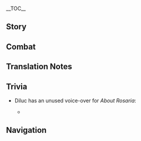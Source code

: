 {{CharacterTabs}}
{{LanguageTabs}}
{{Stub|1={{Meta/VO|tl=1|rm=1|Chinese}}}}
__TOC__
==Story==
{{VO/Story
|character           = Diluc
|language            = zh
|language_s          = zh
|language_t          = zh-tw
|name_s              = 迪卢克
|name_t              = 迪盧克
|vo_01_01_title_s    = 初次见面…
|vo_01_01_title_t    = 初次見面…
|vo_01_01_subtitle   = Hello
|vo_01_01_file       = VO_{language}{character} Hello.ogg
|vo_01_01_tx_s       = 蒙德城的迪卢克，应约而来。闲聊恕不奉陪，如果你是想做一番大事，我倒有点兴致。
|vo_01_01_tx_t       = 蒙德城的迪盧克，應約而來。閒聊恕不奉陪，如果{{MC|你|妳|mc=1}}是想做一番大事，我倒有點興致。
|vo_01_01_rm         = Méngdé-chéng de Dílúkè, yīng yuē ér lái. Xiánliáo shù bù fèngpéi, rúguǒ nǐ shì xiǎng zuò yī fān dàshì, wǒ dào yǒudiǎn xìngzhì.
|vo_01_01_tl         = Diluc, of Mondstadt City, here to honor an appointment. Forgive me for not participating in idle chatter, but if you're thinking of doing something big, I would be quite interested.

|vo_02_01_title_s    = 闲聊・放松
|vo_02_01_title_t    = 閒聊・放鬆
|vo_02_01_subtitle   = Chat: Relax
|vo_02_01_file       = VO_{language}{character} Chat - Relax.ogg
|vo_02_01_tx_s       = 偶尔悠闲一下，也不错。
|vo_02_01_tx_t       = 偶爾悠閒一下，也不錯。
|vo_02_01_rm         = Ǒu'ěr yōuxián yīxià, yě bùcuò.
|vo_02_01_tl         = It's good to take a leisurely break from time to time.

|vo_02_02_title_s    = 闲聊・骑士团
|vo_02_02_title_t    = 閒聊・騎士團
|vo_02_02_subtitle   = Chat: Knights of Favonius
|vo_02_02_file       = VO_{language}{character} Chat - Knights of Favonius.ogg
|vo_02_02_tx_s       = 应该换骑士团的那些家伙来陪你。
|vo_02_02_tx_t       = 應該換騎士團的那些傢伙來陪{{MC|你|妳|mc=1}}。
|vo_02_02_rm         = Yīnggāi huàn Qíshìtuán dì nàxiē jiāhuo lái péi nǐ.
|vo_02_02_tl         = [You] should one of the fellows from the Knights accompany you instead.

|vo_02_03_title_s    = 闲聊・行会
|vo_02_03_title_t    = 閒聊・行會
|vo_02_03_subtitle   = Chat: Wine Guild
|vo_02_03_file       = VO_{language}{character} Chat - Wine Guild.ogg
|vo_02_03_tx_s       = 行会里还有很多事，你要么在这休息，我回去看看。
|vo_02_03_tx_t       = 行會裡還有很多事，{{MC|你|妳|mc=1}}要么在這休息，我回去看看。
|vo_02_03_rm_s       = Hánghuì lǐ hái yǒu hěnduō shì, nǐ yàome zài zhè xiūxi, wǒ huíqù kànkàn.
|vo_02_03_rm_t       = Hánghuì lǐ hái yǒu hěnduō shì, nǐ yàome zài zhè xiūxí, wǒ huíqù kànkàn.
|vo_02_03_tl         = There are still many matters within the Guild. How about you rest here, I'll go back to have a look.

<!-- Weather -->
|vo_03_01_title_s    = 下雨的时候・伞
|vo_03_01_title_t    = 下雨的時候・傘
|vo_03_01_subtitle   = When It Rains: Umbrella
|vo_03_01_file       = VO_{language}{character} When It Rains - Umbrella.ogg
|vo_03_01_tx_s       = 我不用伞，你随意。
|vo_03_01_tx_t       = 我不用傘，{{MC|你|妳|mc=1}}隨意。
|vo_03_01_rm         = Wǒ bùyòng sǎn, nǐ suíyì.
|vo_03_01_tl         = I don't need an umbrella, suit yourself.

|vo_03_02_title_s    = 下雨的时候・清洗
|vo_03_02_title_t    = 下雨的時候・清洗
|vo_03_02_subtitle   = When It Rains: Cleansing
|vo_03_02_file       = VO_{language}{character} When It Rains - Cleansing.ogg
|vo_03_02_tx_s       = 雨吗，可惜洗刷不了那些污秽的心。
|vo_03_02_tx_t       = 雨嗎，可惜洗刷不了那些污穢的心。
|vo_03_02_rm_s       = Yǔ ma, kěxī xǐshuā bùliǎo nàxiē wūhuì de xīn.
|vo_03_02_rm_t       = Yǔ ma, kěxí xǐshuā bùliǎo nàxiē wūhuì de xīn.
|vo_03_02_tl         = Rain, huh, too bad this can't wash clean those filthy hearts.

|vo_03_03_title_s    = 阳光很好…
|vo_03_03_title_t    = 陽光很好…
|vo_03_03_subtitle   = When the Sun Is Out
|vo_03_03_file       = VO_{language}{character} When the Sun Is Out.ogg
|vo_03_03_tx_s       = 只要坚信自己的道路，就无所谓天气是晴是雨。
|vo_03_03_tx_t       = 只要堅信自己的道路，就無所謂天氣是晴是雨。
|vo_03_03_rm         = Zhǐyào jiānxìn zìjǐ de dàolù, jiù wúsuǒwèi tiānqì shì qíng shì yǔ.
|vo_03_03_tl         = As long as one believes firmly in their path, then it matters not whether it rains or shines.

|vo_03_04_title_s    = 刮大风了…
|vo_03_04_title_t    = 刮大風了…
|vo_03_04_subtitle   = When the Wind Is Blowing
|vo_03_04_file       = VO_{language}{character} When the Wind Is Blowing.ogg
|vo_03_04_tx_s       = 呼啸的风声，会被用来遮掩犯罪的痕迹。
|vo_03_04_tx_t       = 呼嘯的風聲，會被用來遮掩犯罪的痕跡。
|vo_03_04_rm_s       = Hūxiào de fēngshēng, huì bèi yòng lái zhēyǎn fànzuì de hénjì.
|vo_03_04_rm_t       = Hūxiào de fēngshēng, huì bèi yòng lái zhēyǎn fànzuì de hénjī.
|vo_03_04_tl         = The sound of hurtling wind will be used to cover up the traces of crimes.

|vo_04_01_title_s    = 早上好…
|vo_04_01_title_t    = 早好…
|vo_04_01_subtitle   = Good Morning
|vo_04_01_file       = VO_{language}{character} Good Morning.ogg
|vo_04_01_tx_s       = 寒暄就免了。昨夜一切平安就好。
|vo_04_01_tx_t       = 寒暄就免了。昨夜一切平安就好。
|vo_04_01_rm         = Hánxuān jiù miǎnle. Zuóyè yīqiè píng'ān jiù hǎo.
|vo_04_01_tl         = No need for pleasantries, as long as all was well last night.

|vo_04_02_title_s    = 中午好…
|vo_04_02_title_t    = 中好…
|vo_04_02_subtitle   = Good Afternoon
|vo_04_02_file       = VO_{language}{character} Good Afternoon.ogg
|vo_04_02_tx_s       = 想试试隐藏菜单吗？
|vo_04_02_tx_t       = 想試試隱藏菜單嗎？
|vo_04_02_rm         = Xiǎng shìshì yǐncáng càidān ma?
|vo_04_02_tl         = Do you want to try the hidden menu?

|vo_04_03_title_s    = 晚上好…
|vo_04_03_title_t    = 晚上好…
|vo_04_03_subtitle   = Good Evening
|vo_04_03_file       = VO_{language}{character} Good Evening.ogg
|vo_04_03_tx_s       = 夜晚到了。
|vo_04_03_tx_t       = 夜晚到了。
|vo_04_03_rm         = Yèwǎn dàole.
|vo_04_03_tl         = The night is here.

|vo_04_04_title_s    = 晚安…
|vo_04_04_title_t    = 晚安…
|vo_04_04_subtitle   = Good Night
|vo_04_04_file       = VO_{language}{character} Good Night.ogg
|vo_04_04_tx_s       = 嗯，下次见。我会目送你安全离开的。
|vo_04_04_tx_t       = 嗯，下次見。我會目送{{MC|你|妳|mc=1}}安全離開的。
|vo_04_04_rm         = Ǹg, xià cì jiàn. Wǒ huì mùsòng nǐ ānquán líkāi de.
|vo_04_04_tl         = Mmm, until we meet again. I will watch to ensure your safety as you leave.

|vo_05_01_title_s    = 关于{name_s}自己…
|vo_05_01_title_t    = 關於{name_t}自己…
|vo_05_01_subtitle   = About {character}
|vo_05_01_file       = VO_{language}{character} About {character}.ogg
|vo_05_01_tx_s       = 「暗夜英雄」的传说吗？有趣的传言。
|vo_05_01_tx_t       = 「暗夜英雄」的傳說嗎？有趣的傳言。
|vo_05_01_rm         = "Ànyè Yīngxióng" de chuánshuō ma? Yǒuqù de chuányán.
|vo_05_01_tl         = The legend of the "Darknight Hero"? An interesting rumor.

|vo_06_01_title_s    = 关于我们・需要
|vo_06_01_title_t    = 關於我们・需要
|vo_06_01_subtitle   = About Us: Needs
|vo_06_01_file       = VO_{language}{character} About Us - Needs.ogg
|vo_06_01_tx_s       = 需要什么就直说。报销问题找埃泽。
|vo_06_01_tx_t       = 需要什麼就直說。報銷問題找埃澤。
|vo_06_01_rm         = Xūyào shénme jiù zhí shuō. Bàoxiāo wèntí zhǎo Āizé.
|vo_06_01_tl         = If you need anything just tell it to me straight. Look for Elzer if you want to discuss reimbursement.

|vo_06_02_title_s    = 关于我们・证明
|vo_06_02_title_t    = 關於我們・證明
|vo_06_02_subtitle   = About Us: Proof
|vo_06_02_friendship = 6
|vo_06_02_file       = VO_{language}{character} About Us - Proof.ogg
|vo_06_02_tx_s       = 你已经证明了你的决心。那么，也让你见证一下我的意志吧。
|vo_06_02_tx_t       = {{MC|你|妳|mc=1}}已經證明了{{MC|你|妳|mc=1}}的決心。那麼，也讓{{MC|你|妳|mc=1}}見證一下我的意志吧。
|vo_06_02_rm         = Nǐ yǐjīng zhèngmíngle nǐ de juéxīn. Nàme, yě ràng nǐ jiànzhèng yīxià wǒ de yìzhì ba.
|vo_06_02_tl         = You have already proven your resolution. Now then, I will also let you witness my determination.

|vo_07_01_title_s    = 关于「神之眼」…
|vo_07_01_title_t    = 關於「神之眼」…
|vo_07_01_subtitle   = About the [[Vision]]
|vo_07_01_friendship = 4
|vo_07_01_file       = VO_{language}{character} About the Vision.ogg
|vo_07_01_tx_s       = 对于无法看清眼前道路的人来说，「神之眼」或许是神的一盏明灯。但对于有信念的人来说，只是一个可有可无的奖章罢了。
|vo_07_01_tx_t       = 對於無法看清眼前道路的人來說，「神之眼」或許是神的一盞明燈。但對於有信念的人來說，只是一個可有可無的獎章罷了。
|vo_07_01_rm         = Duìyú wúfǎ kànqīng yǎnqián dàolù de rén lái shuō, "Shénzhīyǎn" huòxǔ shì shén de yī zhǎn míngdēng. Dàn duìyú yǒu xìnniàn de rén lái shuō, zhǐshì yīgè kěyǒu kěwú de jiǎngzhāng bàle.
|vo_07_01_tl         = For people who cannot clearly see the road ahead of them, a "Vision" may perhaps be a bright light of the Gods. But for those who already have their own convictions, it is a mere inessential medal.

|vo_07_02_title_s    = 有什么想要分享…
|vo_07_02_title_t    = 有什麼想要分享…
|vo_07_02_subtitle   = Something to Share
|vo_07_02_file       = VO_{language}{character} Something to Share.ogg
|vo_07_02_tx_s       = 我偶尔会去「天使的馈赠」亲自调酒，因为酒馆是情报集中流通的地方。
|vo_07_02_tx_t       = 我偶爾會去「天使的饋贈」親自調酒，因為酒館是情報集中流通的地方。
|vo_07_02_rm         = Wǒ ǒu'ěr huì qù "Tiānshǐ de Kuìzèng" qīnzì tiáojiǔ, yīnwèi jiǔguǎn shì qíngbào jízhōng liútōng dì dìfāng.
|vo_07_02_tl         = Sometimes I will go and personally mix a few drinks at "Angel's Share," because the tavern is a place where all information concentrates and flows.

|vo_07_03_title_s    = 感兴趣的见闻…
|vo_07_03_title_t    = 感興趣的見聞…
|vo_07_03_subtitle   = Interesting Things
|vo_07_03_file       = VO_{language}{character} Interesting Things.ogg
|vo_07_03_tx_s       = …是夜枭。在黑暗中守望、观察的猛禽，只在最合适的时机出手，没有任何破绽。
|vo_07_03_tx_t       = …是夜梟。在黑暗中守望、觀察的猛禽，只在最合適的時機出手，沒有任何破綻。
|vo_07_03_rm         = ...Shì yèxiāo. Zài hēi'àn zhōng shǒuwàng, guānchá de měngqín, zhǐ zài zuì héshì de shíjī chūshǒu, méiyǒu rènhé pòzhàn.
|vo_07_03_tl         = ...It's an owl. A bird of prey that keeps watch and observes in the darkness, only striking at the most opportune time without any weak points.

|vo_08_01_title_s    = 关于凯亚…
|vo_08_01_title_t    = 關於凱亞…
|vo_08_01_subtitle   = About [[Kaeya]]
|vo_08_01_friendship = 4
|vo_08_01_file       = VO_{language}{character} About Kaeya.ogg
|vo_08_01_tx_s       = 凯亚吗…那个男人说的话，只能信一半。
|vo_08_01_tx_t       = 凱亞嗎…那個男人說的話，只能信一半。
|vo_08_01_rm         = Kǎiyà ma... Nàgè nánrén shuō de huà, zhǐ néng xìn yībàn.
|vo_08_01_tl         = Kaeya... Whatever that man says can only be half-trusted.

|vo_08_02_title_s    = 关于丽莎…
|vo_08_02_title_t    = 關於麗莎…
|vo_08_02_subtitle   = About [[Lisa]]
|vo_08_02_friendship = 4
|vo_08_02_file       = VO_{language}{character} About Lisa.ogg
|vo_08_02_tx_s       = 丽莎，能成为骑士团内最值得仰赖的人之一。如果她愿意的话。
|vo_08_02_tx_t       = 麗莎，能成為騎士團內最值得仰賴的人之一。如果她願意的話。
|vo_08_02_rm         = Lìshā, néng chéngwéi Qíshìtuán nèi zuì zhídé yǎnglài de rén zhī yī. Rúguǒ tā yuànyì dehuà.
|vo_08_02_tl         = Lisa can become one of the most respected and reliable people within the Knights. If she wishes to.

|vo_08_03_title_s    = 关于琴・敌人
|vo_08_03_title_t    = 關於琴・敵人
|vo_08_03_subtitle   = About [[Jean]]: Enemies
|vo_08_03_friendship = 4
|vo_08_03_file       = VO_{language}{character} About Jean - Enemies.ogg
|vo_08_03_tx_s       = 无意义的琐事，是琴最大的敌人。
|vo_08_03_tx_t       = 無意義的瑣事，是琴最大的敵人。
|vo_08_03_rm         = Wúyìyì de suǒshì, shì Qín zuìdà de dírén.
|vo_08_03_tl         = Meaningless trivial matters are Jean's biggest enemy.

|vo_08_04_title_s    = 关于琴・职责
|vo_08_04_title_t    = 關於琴・職責
|vo_08_04_subtitle   = About [[Jean]]: Responsibilities
|vo_08_04_friendship = 4
|vo_08_04_file       = VO_{language}{character} About Jean - Responsibilities.ogg
|vo_08_04_tx_s       = 琴那无人能及的责任心，终究让她没能看清自己真正的职责啊。
|vo_08_04_tx_t       = 琴那無人能及的責任心，終究讓她沒能看清自己真正的職責啊。
|vo_08_04_rm_s       = Qín nà wú rén néng jí de zérèn xīn, zhōngjiū ràng tā méinéng kànqīng zìjǐ zhēnzhèng de zhízé a.
|vo_08_04_rm_t       = Qín nà wú rén néng jí de zérèn xīn, zhōngjiù ràng tā méinéng kànqīng zìjǐ zhēnzhèng de zhízé a.
|vo_08_04_tl         = Jean's unrivaled sense of responsibility ultimately prevents her from seeing her real, true duty clearly.

|vo_08_05_title_s    = 关于莫娜…
|vo_08_05_title_t    = 關於莫娜…
|vo_08_05_subtitle   = About [[Mona]]
|vo_08_05_friendship = 4
|vo_08_05_file       = VO_{language}{character} About Mona.ogg
|vo_08_05_tx_s       = 蒙德的土地浸润着风神的恩泽，就不需要赞助占星术士来预测收成了吧。
|vo_08_05_tx_t       = 蒙德的土地浸潤著風神的恩澤，就不需要贊助占星術士來預測收成了吧。
|vo_08_05_rm         = Méngdé de tǔdì jìnrùnzhe Fēngshén de ēnzé, jiù bù xūyào zànzhù zhānxīng shùshì lái yùcè shōuchéngle ba.
|vo_08_05_tl         = The grounds of Mondstadt are permeated with the blessing of the Anemo Archon, we probably don't need the assistance of an astrologer to foretell harvests.

|vo_08_06_title_s    = 关于迪奥娜…
|vo_08_06_title_t    = 關於迪奧娜…
|vo_08_06_subtitle   = About [[Diona]]
|vo_08_06_friendship = 4
|vo_08_06_file       = VO_{language}{character} About Diona.ogg
|vo_08_06_tx_s       = 迪奥娜对我的态度很是生硬，我也一直没找到合适的机会交流。如果是涉及到家族恩怨的话…嗯？不是？只是单纯地讨厌酒？没想到在这蒙德，也会有讨厌酒的酒保啊。
|vo_08_06_tx_t       = 迪奧娜對我的態度很是生硬，我也一直沒找到合適的機會交流。如果是涉及到家族恩怨的話…嗯？不是？只是單純地討厭酒？沒想到在這蒙德，也會有討厭酒的酒保啊。
|vo_08_06_rm         = Dí'àonà duì wǒ de tàidù hěn shì shēngyìng, wǒ yě yīzhí méi zhǎodào héshì de jīhuì jiāoliú. Rúguǒ shì shèjí dào jiāzú ēnyuàn dehuà... Ǹg? Bùshì? Zhǐshì dānchún de tǎoyàn jiǔ? Méi xiǎngdào zài zhè Méngdé, yě huì yǒu tǎoyàn jiǔ de jiǔbǎo a.
|vo_08_06_tl         = Diona's attitude towards me is very stiff and awkward, all this time I haven't been able to find a suitable opportunity to converse [with her]. If this involves old grievances between our families... Hmm? It's not that? She purely just hates wine? I didn't expect that even within Mondstadt, there would be bartenders that hate wine.

|vo_08_07_title_s    = 关于法尔伽…
|vo_08_07_title_t    = 關於法爾伽…
|vo_08_07_subtitle   = About [[Varka]]
|vo_08_07_friendship = 4
|vo_08_07_file       = VO_{language}{character} About Varka.ogg
|vo_08_07_tx_s       = 大团长法尔伽，我能理解他的立场，却无法认同他的做派。呵…是我多言了。我早已不是西风骑士，忘了我说的话吧。
|vo_08_07_tx_t       = 大團長法爾伽，我能理解他的立場，卻無法認同他的做派。呵…是我多言了。我早已不是西風騎士，忘了我說的話吧。
|vo_08_07_rm         = Dà-Tuánzháng Fǎ'ěrjiā, wǒ néng lǐjiě tā de lìchǎng, què wúfǎ rèntóng tā de zuòpài. He... shì wǒ duōyánle. Wǒ zǎoyǐ bùshì Xīfēng Qíshì, wàngle wǒ shuō dehuà ba.
|vo_08_07_tl         = Grand Master Varka, I can understand his point of view, but I can't agree with methods. Ha... I've said too much. I've long since stopped being a Knight of Favonius, forget what I just said.

|vo_08_08_title_s    = 关于优菈…
|vo_08_08_title_t    = 關於優菈…
|vo_08_08_subtitle   = About [[Eula]]
|vo_08_08_friendship = 4
|vo_08_08_file       = VO_{language}{character} About Eula.ogg
|vo_08_08_tx_s       = 我听说过她，她有自己的理念。努力挣脱家族束缚的气势也值得称道。但她…却加入了西风骑士团。
|vo_08_08_tx_t       = 我聽說過她，她有自己的理念。努力掙脫家族束縛的氣勢也值得稱道。但她…卻加入了西風騎士團。
|vo_08_08_rm         = 
|vo_08_08_tl         = 

|vo_09_01_title_s    = 想要了解{name_s}・其一
|vo_09_01_title_t    = 想要瞭解{name_t}・其一
|vo_09_01_subtitle   = More About {character} - I
|vo_09_01_file       = VO_{language}{character} More About {character} - 01.ogg
|vo_09_01_tx_s       = 有何贵干？
|vo_09_01_tx_t       = 有何貴幹？
|vo_09_01_rm         = Yǒu hé guìgàn?
|vo_09_01_tl         = Is anything the matter?

|vo_09_02_title_s    = 想要了解{name_s}・其二
|vo_09_02_title_t    = 想要瞭解{name_t}・其二
|vo_09_02_subtitle   = More About {character} - II
|vo_09_02_friendship = 3
|vo_09_02_file       = VO_{language}{character} More About {character} - 02.ogg
|vo_09_02_tx_s       = 嗯，你问骑士团？哼…没什么可多谈的，道路不同罢了。
|vo_09_02_tx_t       = 嗯，{{MC|你|妳|mc=1}}問騎士團？哼…沒什麼可多談的，道路不同罷了。
|vo_09_02_rm         = Ǹg, nǐ wèn Qíshìtuán? Heng... méishénme kě duōtán de, dàolù bùtóng bàle.
|vo_09_02_tl         = Mmm, you're asking about the Knights? Hmph... There's nothing much to discuss, it's simply that our paths are simply different.

|vo_09_03_title_s    = 想要了解{name_s}・其三
|vo_09_03_title_t    = 想要瞭解{name_t}・其三
|vo_09_03_subtitle   = More About {character} - III
|vo_09_03_friendship = 4
|vo_09_03_file       = VO_{language}{character} More About {character} - 03.ogg
|vo_09_03_tx_s       = 很久不和管家之外的人对弈了。难得有这份闲暇，跟我下局棋吧。
|vo_09_03_tx_t       = 很久不和管家之外的人對弈了。難得有這份閒暇，跟我下局棋吧。
|vo_09_03_rm_s       = Hěnjiǔ bù hé guǎnjiā zhī wài de rén duìyìle. Nándé yǒu zhè fèn xiánxiá, gēn wǒ xià jú qí ba.
|vo_09_03_rm_t       = Hěnjiǔ bù hàn guǎnjiā zhī wài de rén duìyìle. Nándé yǒu zhè fèn xiánxiá, gēn wǒ xià jú qí ba.
|vo_09_03_tl         = It's been a long time since I played chess with someone from outside my housekeep. Since we have a rare moment of leisure, come play a round of chess with me.

|vo_09_04_title_s    = 想要了解{name_s}・其四
|vo_09_04_title_t    = 想要瞭解{name_t}・其四
|vo_09_04_subtitle   = More About {character} - IV
|vo_09_04_friendship = 5
|vo_09_04_file       = VO_{language}{character} More About {character} - 04.ogg
|vo_09_04_tx_s       = 将军。哼，但能把我逼到这个地步，还真是不简单啊。
|vo_09_04_tx_t       = 將軍。哼，但能把我逼到這個地步，還真是不簡單啊。
|vo_09_04_rm         = Jiāngjūn. Heng, dàn néng bǎ wǒ bī dào zhège dìbù, hái zhēnshi bù jiǎndān a.
|vo_09_04_tl         = Checkmate. Hmph, although, you're still quite remarkable for being able to force me to this step.

|vo_09_05_title_s    = 想要了解{name_s}・其五
|vo_09_05_title_t    = 想要瞭解{name_t}・其五
|vo_09_05_subtitle   = More About {character} - V
|vo_09_05_friendship = 6
|vo_09_05_file       = VO_{language}{character} More About {character} - 05.ogg
|vo_09_05_tx_s       = 你还不赖。无论是对弈还是战斗，都不乏让人眼前一亮的表现。不…这样的合作，对我来说也算新奇…那么，今后也同行吧，「吾友」。
|vo_09_05_tx_t       = {{MC|你|妳|mc=1}}還不賴。無論是對弈還是戰鬥，都不乏讓人眼前一亮的表現。不…這樣的合作，對我來說也算新奇…那麼，今後也同行吧，「吾友」。
|vo_09_05_rm         = Nǐ hái bùlài. Wúlùn shì duìyì háishì zhàndòu, dōu bùfá ràng rén yǎnqiányīliàng de biǎoxiàn. Bù... Zhèyàng de hézuò, duì wǒ lái shuō yě suàn xīnqí... Nàme, jīnhòu yě tóngxíng ba, "wúyǒu".
|vo_09_05_tl         = You're not bad. Whether in chess or in battle, you're always able to put on an impressive performance. No... This sort of co-operation is still quite novel to me... So, from today onwards, let us keep traveling together, "friend."

|vo_10_01_title_s    = {name_s}的爱好…
|vo_10_01_title_t    = {name_t}的愛好…
|vo_10_01_subtitle   = {character}'s Hobbies
|vo_10_01_file       = VO_{language}{character} Hobbies.ogg
|vo_10_01_tx_s       = 庄园里那些艺术品？那不是我的。是先父有收集的爱好。
|vo_10_01_tx_t       = 莊園裡那些藝術品？那不是我的。是先父有收集的愛好。
|vo_10_01_rm         = Zhuāngyuán lǐ nàxiē yìshùpǐn? Nà bùshì wǒ de. Shì xiānfù yǒu shōují de àihào.
|vo_10_01_tl         = Those pieces of artwork in the manor? Those aren't mine. My late father was the one who had a hobby of collecting [them].

|vo_10_02_title_s    = {name_s}的烦恼…
|vo_10_02_title_t    = {name_t}的煩惱…
|vo_10_02_subtitle   = {character}'s Troubles
|vo_10_02_file       = VO_{language}{character} Troubles.ogg
|vo_10_02_tx_s       = 真正应当消灭的敌人，孕育罪恶的「黑暗」本身，需要用刀剑以外的方法去斩断…
|vo_10_02_tx_t       = 真正應當消滅的敵人，孕育罪惡的「黑暗」本身，需要用刀劍以外的方法去斬斷…
|vo_10_02_rm         = Zhēnzhèng yìng dāng xiāomiè de dírén, yùnyù zuì'è de "hēi'àn" běnshēn, xūyào yòng dāojiàn yǐwài de fāngfǎ qù zhǎnduàn...
|vo_10_02_tl         = The enemies that truly need to be destroyed, the "darkness" itself that nurtures evil, all need to be cut down with methods other than a blade...

|vo_10_03_title_s    = 喜欢的食物…
|vo_10_03_title_t    = 喜歡的食物…
|vo_10_03_subtitle   = Favorite Food
|vo_10_03_file       = VO_{language}{character} Favorite Food.ogg
|vo_10_03_tx_s       = 你问我杯子里的是什么酒？葡萄汁而已，我一般喝这个。
|vo_10_03_tx_t       = {{MC|你|妳|mc=1}}問我杯子裡的是什麼酒？葡萄汁而已，我一般喝這個。
|vo_10_03_rm         = Nǐ wèn wǒ bēizi lǐ de shì shénme jiǔ? Pútáozhī éryǐ, wǒ yībān hē zhège.
|vo_10_03_tl         = You're asking what wine I have in my cup? It's just grape juice, which is what I normally drink.

|vo_10_04_title_s    = 讨厌的食物…
|vo_10_04_title_t    = 討厭的食物…
|vo_10_04_subtitle   = Least Favorite Food
|vo_10_04_file       = VO_{language}{character} Least Favorite Food.ogg
|vo_10_04_tx_s       = 我不喜欢酒。没什么…我不喜欢酒的口感。
|vo_10_04_tx_t       = 我不喜歡酒。沒什麼…我不喜歡酒的口感。
|vo_10_04_rm         = Wǒ bù xǐhuān jiǔ. Méishénme... Wǒ bù xǐhuān jiǔ de kǒugǎn.
|vo_10_04_tl         = I don't like wine. It's nothing, really... I just don't like the mouthfeel of wine.

<!-- Receiving a Gift -->
|vo_11_01_title_s    = 收到赠礼・其一
|vo_11_01_title_t    = 收到贈禮・其一
|vo_11_01_subtitle   = Receiving a Gift: I
|vo_11_01_file       = VO_{language}{character} Receiving a Gift - 01.ogg
|vo_11_01_tx_s       = 很精致。风味令人难忘。
|vo_11_01_tx_t       = 很精緻。風味令人難忘。
|vo_11_01_rm         = Hěn jīngzhì. Fēngwèi lìngrén nánwàng
|vo_11_01_tl         = Exquisite. Unforgettable flavors.

|vo_11_02_title_s    = 收到赠礼・其二
|vo_11_02_title_t    = 收到贈禮・其二
|vo_11_02_subtitle   = Receiving a Gift: II
|vo_11_02_file       = VO_{language}{character} Receiving a Gift - 02.ogg
|vo_11_02_tx_s       = 能品尝出厨师的专注。不错的菜肴。
|vo_11_02_tx_t       = 能品嚐出廚師的專注。不錯的菜餚。
|vo_11_02_rm         = Néng pǐncháng chū chúshī de zhuānzhù. Bùcuò de càiyáo.
|vo_11_02_tl         = I can taste the concentration the chef put into this. A fine dish.

|vo_11_03_title_s    = 收到赠礼・其三
|vo_11_03_title_t    = 收到贈禮・其三
|vo_11_03_subtitle   = Receiving a Gift: III
|vo_11_03_file       = VO_{language}{character} Receiving a Gift - 03.ogg
|vo_11_03_tx_s       = …谢谢。
|vo_11_03_tx_t       = …謝謝。
|vo_11_03_rm         = ...Xièxiè.
|vo_11_03_tl         = ...Thanks.

|vo_12_01_title_s    = 生日…
|vo_12_01_title_t    = 生日…
|vo_12_01_subtitle   = Birthday
|vo_12_01_file       = VO_{language}{character} Birthday.ogg
|vo_12_01_tx_s       = 生日快乐，这是属于你的重要日子。说吧，你的心愿。如果在我能力范围之内，我会考虑的。
|vo_12_01_tx_t       = 生日快樂，這是屬於{{MC|你|妳|mc=1}}的重要日子。說吧，{{MC|你|妳|mc=1}}的心願。如果在我能力範圍之內，我會考慮的。
|vo_12_01_rm         = Shēngrì kuàilè, zhè shì shǔyú nǐ de zhòngyào rìzi. Shuō ba, nǐ de xīnyuàn. Rúguǒ zài wǒ nénglì fànwéi zhī nèi, wǒ huì kǎolǜ de.
|vo_12_01_tl         = Happy birthday, this is an important day belonging to you. Tell me your wish. If it's within the realm of my capabilities, I will consider it.

|vo_13_01_title_s    = 突破的感受・起
|vo_13_01_title_t    = 突破的感受・起
|vo_13_01_subtitle   = Feelings About Ascension: Intro
|vo_13_01_ascension  = 1
|vo_13_01_file       = VO_{language}{character} Feelings About Ascension -  01.ogg
|vo_13_01_tx_s       = 为了达成目标，力量是必须的。
|vo_13_01_tx_t       = 為了達成目標，力量是必須的。
|vo_13_01_rm         = Wèile dáchéng mùbiāo, lìliàng shì bìxū de.
|vo_13_01_tl         = To reach one's goal, power is imperative.

|vo_13_02_title_s    = 突破的感受・承
|vo_13_02_title_t    = 突破的感受・承
|vo_13_02_subtitle   = Feelings About Ascension: Building Up
|vo_13_02_ascension  = 2
|vo_13_02_file       = VO_{language}{character} Feelings About Ascension -  02.ogg
|vo_13_02_tx_s       = 前方会有什么？我很少会思考这种问题。<br />我必须前进，不论有谁阻挡在我面前。
|vo_13_02_tx_t       = 前方會有什麼？我很少會思考這種問題。<br />我必須前進，不論有誰阻擋在我面前。
|vo_13_02_rm         = Qiánfāng huì yǒu shénme? Wǒ hěn shǎo huì sīkǎo zhè zhǒng wèntí.<br />Wǒ bìxū qiánjìn, bùlùn yǒu shuí zǔdǎng zài wǒ miànqián.
|vo_13_02_tl         = What does the journey ahead hold? I very rarely ponder this type of question.<br />I must move forward, no matter who stands in my way.

|vo_13_03_title_s    = 突破的感受・转
|vo_13_03_title_t    = 突破的感受・轉
|vo_13_03_subtitle   = Feelings About Ascension: Climax
|vo_13_03_ascension  = 4
|vo_13_03_file       = VO_{language}{character} Feelings About Ascension -  03.ogg
|vo_13_03_tx_s       = 力量增强了…虽然还不够，但终归是在向前方探索。<br />在「黎明」到来之前，必须有人稍微照亮「黑暗」…
|vo_13_03_tx_t       = 力量增強了…雖然還不夠，但終歸是在向前方探索。<br />在「黎明」到來之前，必須有人稍微照亮「黑暗」…
|vo_13_03_rm_s       = Lìliàng zēngqiángle... Suīrán hái bùgòu, dàn zhōngguī shì zài xiàng qiánfāng tànsuǒ.<br />Zài "límíng" dàolái zhīqián, bìxū yǒurén shāowēi zhào liàng "hēi'àn"...
|vo_13_03_rm_t       = Lìliàng zēngqiángle... Suīrán hái bùgòu, dàn zhōngguī shì zài xiàng qiánfāng tànsuǒ.<br />Zài "límíng" dàolái zhīqián, bìxū yǒurén shāowéi zhào liàng "hēi'àn"...
|vo_13_03_tl         = [My] power has increased... Even though it's still not enough, we are  still moving forward in the end.<br />Before the "dawn" arrives, there needs to be someone who can slightly illuminate the "darkness"...

|vo_13_04_title_s    = 突破的感受・合
|vo_13_04_title_t    = 突破的感受・合
|vo_13_04_subtitle   = Feelings About Ascension: Conclusion
|vo_13_04_ascension  = 6
|vo_13_04_file       = VO_{language}{character} Feelings About Ascension -  04.ogg
|vo_13_04_tx_s       = 我原以为&mdash;&mdash;要扫荡罪恶的话，我必须独自行走在长夜之中。<br />但你的坚持让我意识到，我又一次错了。「同伴」，我向你致以感谢。
|vo_13_04_tx_t       = 我原以為&mdash;&mdash;要掃蕩罪惡的話，我必須獨自行走在長夜之中。<br />但{{MC|你|妳|mc=1}}的堅持讓我意識到，我又一次錯了。「同伴」，我向{{MC|你|妳|mc=1}}致以感謝。
|vo_13_04_rm_s       = Wǒ yuán yǐwéi&mdash;&mdash; yào sǎodàng zuì'è dehuà, wǒ bìxū dúzì xíngzǒu zài chángyè zhī zhōng.<br />Dàn nǐ de jiānchí ràng wǒ yìshí dào, wǒ yòu yīcì cuòle. "Tóngbàn", wǒ xiàng nǐ zhì yǐ gǎnxiè.
|vo_13_04_rm_t       = Wǒ yuán yǐwéi&mdash;&mdash; yào sǎodàng zuì'è dehuà, wǒ bìxū dúzì xíngzǒu zài chángyè zhī zhōng.<br />Dàn nǐ de jiānchí ràng wǒ yìshì dào, wǒ yòu yīcì cuòle. "Tóngbàn", wǒ xiàng nǐ zhì yǐ gǎnxiè.
|vo_13_04_tl         = I originally thought&mdash;&mdash; to eradicate evil, I must walk in the long night alone.<br />But your determination has made me realize that I was wrong, once again. "Companion," I offer you my thanks.
}}

==Combat==
{{Combat VO
|character           = Diluc
|language            = zh

|skill_1_tx_s        = 呵。
|skill_1_tx_t        = 呵。
|skill_1_rm          = He.
|skill_1_tl          = Huh.
|skill_2_tx_s        = 哈。
|skill_2_tx_t        = 哈。
|skill_2_rm          = Ha.
|skill_2_tl          = Hah.
|skill_3_tx_s        = 哈！&mdash;&mdash;
|skill_3_tx_t        = 哈&mdash;&mdash;！
|skill_3_rm_s        = Ha!{{lmdash}}
|skill_3_rm_t        = Ha{{lmdash}}!
|skill_3_tl_s        = Hah!&mdash;
|skill_3_tl_t        = Hah&mdash;!

|burst_1_tx_s        = 在此&mdash;&mdash;宣判！
|burst_1_tx_t        = 在此&mdash;&mdash;宣判！
|burst_1_rm          = Zàicǐ{{lmdash}} Xuānpàn!
|burst_1_tl          = Right here&mdash; Judgement!
|burst_2_tx_s        = 火焰&mdash;&mdash;烧尽。
|burst_2_tx_t        = 火焰&mdash;&mdash;燒盡。
|burst_2_rm          = Huǒyàn{{lmdash}} Shāojìn.
|burst_2_tl          = Flames&mdash; Burn completely.
|burst_3_tx_s        = 审判&mdash;&mdash;喝啊！
|burst_3_tx_t        = 審判&mdash;&mdash;喝啊！
|burst_3_rm          = Shěnpàn{{lmdash}} Hè'a!
|burst_3_tl          = [Your] trial&mdash; Hah!

|sprint-s_1_file     = Sprint Start 01,Sprint Start 02,Sprint Start 03

|glider_1_file       = Deploying Wind Glider 01,Deploying Wind Glider 02,Deploying Wind Glider 03

|chest_1_tx_s        = 哼，就当是聚沙成塔。
|chest_1_tx_t        = 哼，就當是聚沙成塔。
|chest_1_rm          = Heng, jiùdāng shì jùshāchéngtǎ.
|chest_1_tl          = Hmph, just treat it as a slow accumulation of small things that will eventually build up to something big.<ref group="TN •">{{zh|聚沙成塔|rm=jùshā-chéngtǎ}}: an idiom that literally means "gathering sand to form a tower."</ref>
|chest_2_tx_s        = 还不赖。
|chest_2_tx_t        = 還不賴。
|chest_2_rm          = Hái bùlài.
|chest_2_tl          = Not bad.
|chest_3_tx_s        = 一点一滴地积累吧。
|chest_3_tx_t        = 一點一滴地累積吧。
|chest_3_rm          = Yīdiǎn yīdī de jīlěi ba.
|chest_3_tl          = Let us accumulate little by little.

|low-hp_1_tx_s       = 这点程度…
|low-hp_1_tx_t       = 這點程度…
|low-hp_1_rm         = Zhèdiǎn chéngdù...
|low-hp_1_tl         = Just this extent...
|low-hp_2_tx_s       = 可恶…
|low-hp_2_tx_t       = 可惡…
|low-hp_2_rm         = Kěwù...
|low-hp_2_tl         = Detestable...
|low-hp_3_tx_s       = 你会付出代价。
|low-hp_3_tx_t       = 你會付出代價。
|low-hp_3_rm         = Nǐ huì fùchū dàijià.
|low-hp_3_tl         = You will pay the price.

|ally-low-hp_1_tx_s  = …当心点。
|ally-low-hp_1_tx_t  = …小心點。
|ally-low-hp_1_rm_s  = ...Dāngxīn diǎn.
|ally-low-hp_1_rm_t  = ...Xiǎoxīn diǎn.
|ally-low-hp_1_tl    = ...Be careful.
|ally-low-hp_2_tx_s  = 状态不好就去休息。
|ally-low-hp_2_tx_t  = 狀態不好就去休息。
|ally-low-hp_2_rm    = Zhuàngtài bùhǎo jiù qù xiūxí.
|ally-low-hp_2_tl    = Go rest if you're in a bad state.

|fallen_1_tx_s       = 计划…出错了吗…
|fallen_1_tx_t       = 計劃…出錯了嗎…
|fallen_1_rm         = Jìhuà... chūcuòle ma...
|fallen_1_tl         = Was there an error... in the plan...
|fallen_2_tx_s       = 败者…没有借口…
|fallen_2_tx_t       = 敗者…沒有藉口…
|fallen_2_rm         = Bàizhě... méiyǒu jièkǒu...
|fallen_2_tl         = The defeated... has no excuse...
|fallen_3_tx_s       = 要熄灭了吗…
|fallen_3_tx_t       = 要熄滅了嗎…
|fallen_3_rm_s       = Yào xīmièle ma...
|fallen_3_rm_t       = Yào xímièle ma...
|fallen_3_tl         = Is it time to be extinguished...

|hit-l_1_file        = Light Hit Taken 01,Light Hit Taken 02,Light Hit Taken 03,Light Hit Taken 04,Light Hit Taken 05,Light Hit Taken 06

|hit-h_1_tx_s        = 可恶。
|hit-h_1_tx_t        = 可惡。
|hit-h_1_rm          = Kěwù.
|hit-h_1_tl          = Detestable.
|hit-h_2_file        = Heavy Hit Taken 02,Heavy Hit Taken 03,Heavy Hit Taken 04,Heavy Hit Taken 05,Heavy Hit Taken 06

|join_1_tx_s         = 走吧。
|join_1_tx_t         = 走吧。
|join_1_rm           = Zǒu ba.
|join_1_tl           = Let's go.
|join_2_tx_s         = 任务的目标是…
|join_2_tx_t         = 任務的目標是…
|join_2_rm           = Rènwù de mùbiāo shì...
|join_2_tl           = The target of our task is...
|join_3_tx_s         = 利落地解决吧。
|join_3_tx_t         = 俐落地解決吧。
|join_3_rm           = Lìluò de jiějué ba.
|join_3_tl           = Let's settle this deftly.

|atk-l_1_file        = Light Attack 01,Light Attack 02,Light Attack 03,Light Attack 04,Light Attack 05,Light Attack 06,Light Attack 07

|atk-m_1_file        = Mid Attack 01,Mid Attack 02,Mid Attack 03

|atk-h_1_file        = Heavy Attack 01,Heavy Attack 02,Heavy Attack 03

|climb_1_file        = Climbing 01,Climbing 02,Climbing 03,Climbing 04,Climbing 05

|jump_1_file         = Jumping 01,Jumping 02,Jumping 03,Jumping 04,Jumping 05
}}
==Translation Notes==
{{Reflist|group=TN •}}

==Trivia==
* Diluc has an unused voice-over for ''About Rosaria'':
** {{A|VO ZH Diluc About Rosaria.ogg}} {{zh|哼，是吗？她是那样评价「暗夜英雄」的吗？…至少在蒙德的黑暗面消失殆尽之前，她批评得没错。|rm=Heng, shì ma? Tā shì nàyàng píngjià "Ànyè Yīngxióng" de ma? ...Zhìshǎo zài Méngdé de hēi'àn miàn xiāoshī dàijìn zhīqián, tā pīpíng de méicuò.|tl=Hmph, is that so? That is her evaluation of the "Darknight Hero"? ...At least until the dark side of Mondstadt has disappeared completely, her criticisms are correct.}}

==Navigation==
{{Character Navbox|link type=vo-zh}}